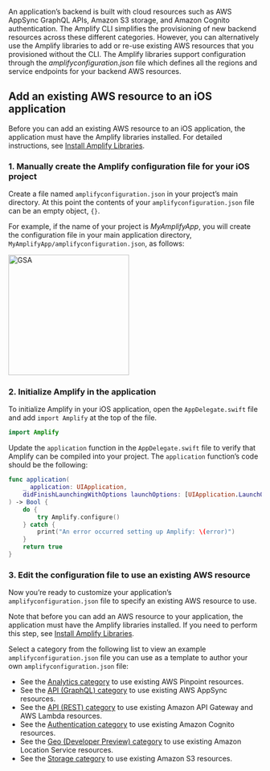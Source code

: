 An application’s backend is built with cloud resources such as AWS AppSync GraphQL APIs, Amazon S3 storage, and Amazon Cognito authentication. The Amplify CLI simplifies the provisioning of new backend resources across these different categories. However, you can alternatively use the Amplify libraries to add or re-use existing AWS resources that you provisioned without the CLI. The Amplify libraries support configuration through the *amplifyconfiguration.json* file which defines all the regions and service endpoints for your backend AWS resources.

## Add an existing AWS resource to an iOS application

Before you can add an existing AWS resource to an iOS application, the application must have the Amplify libraries installed. For detailed instructions, see [Install Amplify Libraries](/[platform]/start/project-setup/create-application/#n2-install-amplify-libraries).

### 1. Manually create the Amplify configuration file for your iOS project

Create a file named `amplifyconfiguration.json` in your project’s main directory. At this point the contents of your `amplifyconfiguration.json` file can be an empty object, `{}`.

For example, if the name of your project is *MyAmplifyApp*, you will create the configuration file in your main application directory, `MyAmplifyApp/amplifyconfiguration.json`, as follows:

<img src="/images/project-setup/1_useExistingResources.png" alt="GSA" width="240" />

### 2. Initialize Amplify in the application

To initialize Amplify in your iOS application, open the `AppDelegate.swift` file and add `import Amplify` at the top of the file.
```swift
import Amplify
```

Update the `application` function in the `AppDelegate.swift` file to verify that Amplify can be compiled into your project. The `application` function’s code should be the following:

```swift
func application(
    _ application: UIApplication,
    didFinishLaunchingWithOptions launchOptions: [UIApplication.LaunchOptionsKey: Any]?
) -> Bool {
    do {
        try Amplify.configure()
    } catch {
        print("An error occurred setting up Amplify: \(error)")
    }
    return true
}
```
### 3. Edit the configuration file to use an existing AWS resource

Now you’re ready to customize your application’s `amplifyconfiguration.json` file to specify an existing AWS resource to use.

Note that before you can add an AWS resource to your application, the application must have the Amplify libraries installed. If you need to perform this step, see [Install Amplify Libraries](/[platform]/start/project-setup/create-application/#n2-install-amplify-libraries).

Select a category from the following list to view an example `amplifyconfiguration.json` file you can use as a template to author your own `amplifyconfiguration.json` file:

* See the [Analytics category](/[platform]/build-a-backend/more-features/analytics/existing-resources/) to use existing AWS Pinpoint resources.
* See the [API (GraphQL) category](/[platform]/build-a-backend/graphqlapi/existing-resources/) to use existing AWS AppSync resources.
* See the [API (REST) category](/[platform]/build-a-backend/restapi/existing-resources/) to use existing Amazon API Gateway and AWS Lambda resources.
* See the [Authentication category](/[platform]/build-a-backend/auth/existing-resources/) to use existing Amazon Cognito resources.
* See the [Geo (Developer Preview) category](/[platform]/build-a-backend/more-features/geo/existing-resources/) to use existing Amazon Location Service resources.
* See the [Storage category](/[platform]/build-a-backend/storage/existing-resources/) to use existing Amazon S3 resources.
